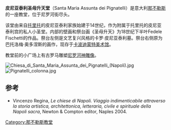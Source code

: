 '''皮尼亚泰利圣母升天堂'''（Santa Maria Assunta dei Pignatelli）是意大利[[那不勒斯|那不勒斯]]的一座教堂，位于尼罗河街尽头。

该堂由来自[[托里托|托里托]]的皮尼亚泰利家族始建于14世纪，作为附属于托里托的皮尼亚泰利宫的私人小圣堂。内部的壁画和祭台画《圣母升天》为18世纪下半叶Fedele Fischetti的作品。祭台左侧是文艺复兴风格的卡罗·皮尼亚泰利墓。祭台右侧原为巴托洛梅·奥多涅斯的画作，现存于[[卡波迪蒙特美术馆|卡波迪蒙特美术馆]]。

教堂前的小广场上有古罗马雕塑[[尼罗河神雕像_(那不勒斯)|尼罗河神雕像]]。

{{coord|40.848752|14.256007|display=title}}

[[Image:Chiesa_di_Santa_Maria_Assunta_dei_Pignatelli_(Napoli).jpg|thumb]]
[[Image:Pignatelli_colonna.jpg|thumb]]

==参考==
*Vincenzo Regina, ''Le chiese di Napoli. Viaggio indimenticabile attraverso la storia artistica, architettonica, letteraria, civile e spirituale della Napoli sacra'', Newton & Compton editor, Naples 2004.

[[Category:那不勒斯教堂|Category:那不勒斯教堂]]